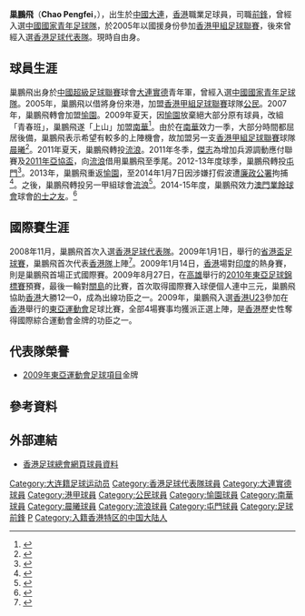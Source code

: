 {{noteta|G1=足球}}{{Football player infobox
| playername          = 巢鵬飛 <br> Chao Pengfei
| image               = [[File:HK_SunHei_Chao_Pengfei.JPG|250px]]
| fullname            = 巢鵬飛
| englishfullname     = Chao, Pengfei
| nickname            = 飛哥、巢皮、中堅飛、hea飛
| height              = {{height|m=1.87}}
| position            = [[前鋒|前鋒]]
| birth_date          = {{birth date and age|1987|7|11}}
| birth_place         = [[中國|中國]][[大連|大連]]
| currentclub         =
| clubnumber          = 
| youthyears          = 2004–2005
| youthclubs          = [[大連實德足球俱樂部|大連實德]]
| years1 = 2005–2007
| clubs1 = [[公民足球隊|公民]]
| caps1  = 37
| goals1 = 10
| years2 = 2007–2009
| clubs2 = [[愉園體育會|愉園]]
| caps2  = 46
| goals2 = 14
| years3 = 2009–2010
| clubs3 = [[南華足球隊|南華]]
| caps3  = 9
| goals3 = 4
| years4 = 2010–2011
| clubs4 = [[晨曦體育會|晨曦]]
| caps4  = 14
| goals4 = 2
| years5 = 2011–2012
| clubs5 = [[四海體育會|標準流浪]] 
| caps5  = 14
| goals5 = 0
| years6 = 2012
| clubs6 = →[[傑志體育會|傑志]] (外借)
| caps6  = 4
| goals6 = 0
| years7 = 2012–2013
| clubs7 = [[屯門體育會足球隊|屯門]]
| caps7  = 20
| goals7 = 15
| years8 = 2013
| clubs8 = [[愉園體育會|愉園]]
| caps8  = ?
| goals8 = ?
| years9 = 2013
| clubs9 = [[香港流浪足球會|標準流浪]]
| caps9  = ?
| goals9 = ?
| years10 = 2014
| clubs10 = [[澳門甲組足球聯賽|的士之友]]
| caps10  = ?
| goals10 = ?
| years11 = 2014–2015
| clubs11 =  [[油尖旺足球隊|油尖旺]] 
| caps11  = ?
| goals11 = ?
| years12 = 2015–2019
| clubs12 = [[灣仔足球隊|灣仔]]
| caps12  = 12
| goals12 = 4
| nationalyears1 = 2004–2005
| nationalteam1 = [[中國國家青年足球隊|中國U19]]
| nationalcaps1 = ?
| nationalgoals1 = ?
| nationalyears2 = 2009–2011
| nationalteam2  = [[香港奧運足球代表隊|香港U23]]
| nationalcaps2  = 4
| nationalgoals2 = 0
| nationalyears3 = 2008–2013
| nationalteam3  = [[香港足球代表隊|香港]]
| nationalcaps3  = 15
| nationalgoals3 = 4
| medaltemplates = {{MedalCountry|[[香港|香港]]}}
{{MedalSport | {{link-en|東亞運動會足球比賽|Football at the East Asian Games}}}}
{{MedalGold  | [[2009年東亞運動會足球比賽|2009年香港]] | {{link-en|東亞足球賽|Football at the East Asian Games|足球}}}}
| pcupdate = 2016年2月15日
| ntupdate =
}}

'''巢鵬飛'''（'''Chao Pengfei'''，{{bd|1987年|7月11日}}），出生於[[中國|中國]][[大連|大連]]，[[香港|香港]]職業足球員，司職[[前鋒|前鋒]]，曾經入選[[中國國家青年足球隊|中國國家青年足球隊]]，於2005年以國援身份參加[[香港甲組足球聯賽|香港甲組足球聯賽]]，後來曾經入選[[香港足球代表隊|香港足球代表隊]]。現時自由身。

==球員生涯==
巢鵬飛出身於[[中國超級足球聯賽|中國超級足球聯賽]]球會[[大連實德足球俱樂部|大連實德]]青年軍，曾經入選[[中國國家青年足球隊|中國國家青年足球隊]]。2005年，巢鵬飛以借將身份來港，加盟[[香港甲組足球聯賽|香港甲組足球聯賽]]球隊[[公民足球隊|公民]]。2007年，巢鵬飛轉會加盟[[愉園體育會|愉園]]。2009年夏天，因[[愉園體育會|愉園]]放棄絕大部分原有球員，改組「青春班」，巢鵬飛遂「上山」加盟[[南華足球隊|南華]]<ref>{{cite web|url=http://202.55.1.83/news/09/07/02/WF-1106127.htm|title=南華擬簽三外援戰亞協杯八強|date=2009年7月2日|publisher=[[大公網|大公網]]|access-date=2014年1月10日|archive-date=2015年12月23日|archive-url=https://web.archive.org/web/20151223000252/http://202.55.1.83/news/09/07/02/WF-1106127.htm|dead-url=no}}</ref>。由於在[[南華足球隊|南華]]效力一季，大部分時間都屈居後備，巢鵬飛表示希望有較多的上陣機會，故加盟另一支[[香港甲組足球聯賽|香港甲組足球聯賽]]球隊[[晨曦體育會|晨曦]]<ref>{{cite newspaper|url=http://the-sun.on.cc/cnt/sport/20100728/index.html|date=2010年7月28日|title=晨曦大變新再闖高峰|newspaper=[[太陽報|太陽報]]|accessdate=2010年7月28日|archive-date=2020年9月14日|archive-url=https://web.archive.org/web/20200914100917/http://the-sun.on.cc/cnt/sport/20100728/index.html|dead-url=no}}</ref>。2011年夏天，巢鵬飛轉投[[香港流浪足球會|流浪]]。2011年冬季，[[傑志體育會|傑志]]為增加兵源調動應付聯賽及[[2011年亞洲足協盃|2011年亞協盃]]，向[[香港流浪足球會|流浪]]借用巢鵬飛至季尾。2012-13年度球季，巢鵬飛轉投[[屯門體育會足球隊|屯門]]<ref>{{cite newspaper|url=http://hk.apple.nextmedia.com/sports/art/20120624/16454338|title=屯門積極增兵|date=2012-06-24|newspaper=[[香港蘋果日報|香港蘋果日報]]|accessdate=2012-09-02|archive-date=2016-04-08|archive-url=https://web.archive.org/web/20160408150258/http://hk.apple.nextmedia.com/sports/art/20120624/16454338|dead-url=no}}</ref>。2013年，巢鵬飛重返[[愉園體育會|愉園]]，至2014年1月7日因涉嫌打假波遭[[廉政公署|廉政公署]]拘捕<ref>{{cite web|url=http://hk.on.cc/hk/bkn/cnt/news/20140107/bkn-20140107210325392-0107_00822_001.html|title=假波醜聞：廉署拘9人包括6愉園球員|date=2014年1月7日|publisher=東網|access-date=2014年1月7日|archive-date=2014年1月7日|archive-url=https://web.archive.org/web/20140107184027/http://hk.on.cc/hk/bkn/cnt/news/20140107/bkn-20140107210325392-0107_00822_001.html|dead-url=no}}</ref>。之後，巢鵬飛轉投另一甲組球會[[流浪足球會|流浪]]<ref>{{cite newspaper|url=http://news.takungpao.com.hk/paper/q/2014/0320/2365786.html|title=樊偉軍巢鵬飛重投流浪|date=2014年3月20日|newspaper=[[大公報|大公報]]|accessdate=2014年9月12日|archive-date=2016年3月4日|archive-url=https://web.archive.org/web/20160304104159/http://news.takungpao.com.hk/paper/q/2014/0320/2365786.html|dead-url=no}}</ref>。2014-15年度，巢鵬飛效力[[澳門甲組足球聯賽|澳門業餘球會]]球會[[澳門甲組足球聯賽|的士之友]]。<ref name="TaxiFriend">{{cite newspaper|url=http://www.macaodaily.com/html/2014-09/12/content_934722.htm|date=2014年9月12日|title=賓菲加硬撼士砵亭|newspaper=''[[澳門日報|澳門日報]]''|deadurl=yes|archiveurl=https://web.archive.org/web/20140912094212/http://www.macaodaily.com/html/2014-09/12/content_934722.htm|archivedate=2014年9月12日}}</ref>

==國際賽生涯==
2008年11月，巢鵬飛首次入選[[香港足球代表隊|香港足球代表隊]]。2009年1月1日，舉行的[[省港盃足球賽|省港盃足球賽]]，巢鵬飛首次代表[[香港足球代表隊|香港隊]]上陣<ref>{{cite newspaper|url=http://news.singtao.ca/toronto/2009-01-05/sports1231145172d1528688.html|title=港將爭氣捧省港盃|date=2009年1月5日|newspaper=[[星島日報|星島日報]](加拿大版)|access-date=2014年9月12日|archive-url=https://web.archive.org/web/20140912093618/http://news.singtao.ca/toronto/2009-01-05/sports1231145172d1528688.html|archive-date=2014年9月12日|dead-url=yes}}</ref>。2009年1月14日，[[香港足球代表隊|香港]]場對[[印度國家足球隊|印度]]的熱身賽，則是巢鵬飛首場正式國際賽。2009年8月27日，在[[高雄|高雄]]舉行的[[2010年東亞足球錦標賽|2010年東亞足球錦標賽]]預賽，最後一輪對[[關島國家足球隊|關島]]的比賽，首次取得國際賽入球便個人連中三元，巢鵬飛協助[[香港足球代表隊|香港]]大勝12—0，成為出線功臣之一。2009年，巢鵬飛入選[[香港奧運足球代表隊|香港U23]]參加在[[香港|香港]]舉行的[[2009年東亞運動會|東亞運動會]]足球比賽，全部4場賽事均獲派正選上陣，是[[香港奧運足球代表隊|香港]]歷史性奪得國際綜合運動會金牌的功臣之一。

==代表隊榮譽==
* [[2009年東亞運動會足球比賽|2009年東亞運動會足球項目]]金牌

== 參考資料 ==
{{reflist}}

== 外部連結 ==
{{commons category|Chao Pengfei}}
* [http://www.hkfa.com/zh-hk/player_view.php?player_id=162 香港足球總會網頁球員資料] {{Wayback|url=http://www.hkfa.com/zh-hk/player_view.php?player_id=162 |date=20121023104826 }}

{{愉園足球隊}}

{{2009年東亞運動會香港參賽名單}}
{{2010年東亞盃香港隊}}
{{2010年亞運會香港參賽名單}}

{{DEFAULTSORT:CHAO巢鵬飛}}
[[Category:大连籍足球运动员|Category:大连籍足球运动员]]
[[Category:香港足球代表隊球員|Category:香港足球代表隊球員]]
[[Category:大連實德球員|Category:大連實德球員]]
[[Category:港甲球員|Category:港甲球員]]
[[Category:公民球員|Category:公民球員]]
[[Category:愉園球員|Category:愉園球員]]
[[Category:南華球員|Category:南華球員]]
[[Category:晨曦球員|Category:晨曦球員]]
[[Category:流浪球員|Category:流浪球員]]
[[Category:屯門球員|Category:屯門球員]]
[[Category:足球前鋒|Category:足球前鋒]]
[[Category:巢姓|P]]
[[Category:入籍香港特区的中国大陆人|Category:入籍香港特区的中国大陆人]]